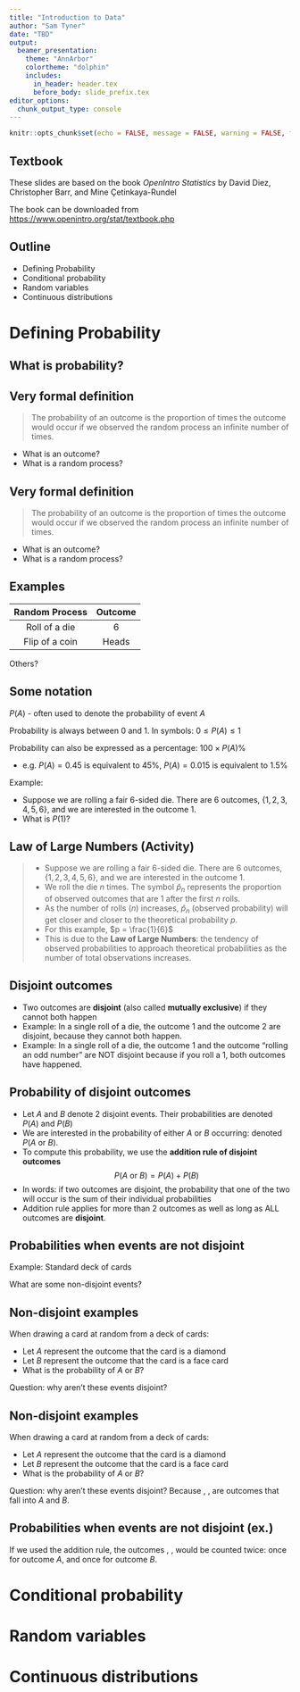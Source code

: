 ```yaml
---
title: "Introduction to Data"
author: "Sam Tyner"
date: "TBD"
output: 
  beamer_presentation:
    theme: "AnnArbor"
    colortheme: "dolphin"
    includes:
      in_header: header.tex
      before_body: slide_prefix.tex
editor_options: 
  chunk_output_type: console
---
```


```r
knitr::opts_chunk$set(echo = FALSE, message = FALSE, warning = FALSE, fig.align = 'center', fig.width = 6)
```

## Textbook

These slides are based on the book *OpenIntro Statistics* by David Diez, Christopher Barr, and Mine Çetinkaya-Rundel

The book can be downloaded from [https://www.openintro.org/stat/textbook.php](https://www.openintro.org/stat/textbook.php)


## Outline 

- Defining Probability
- Conditional probability
- Random variables
- Continuous distributions

# Defining Probability

## What is probability?

\begin{figure}
\centering
\includegraphics[width=.5\linewidth]{img/confused.png}
\caption{Confused Nick Young}
\end{figure}

## Very formal definition 

> The probability of an outcome is the proportion of times the outcome would occur if we observed the random process an infinite number of times.

- What is an outcome? 
- What is a random process? 

## Very formal definition 

> The probability of an outcome is the proportion of times the outcome would occur if we observed the random process an infinite number of times.

- What is an outcome? \textcolor{red}{Any event or outcome of interest}
- What is a random process?  \textcolor{red}{Anything that causes events at random that can theoretically happen an infinite number of times}

## Examples 

Random Process | Outcome 
:-------------:|:-------:
Roll of a die | 6
Flip of a coin | Heads 

Others? 

## Some notation

$P(A)$ - often used to denote the probability of event $A$

Probability is always between 0 and 1. In symbols: $0 \leq P(A) \leq 1$

Probability can also be expressed as a percentage: $100 \times P(A) \%$

- e.g. $P(A) = 0.45$ is equivalent to $45\%$, $P(A) = 0.015$ is equivalent to $1.5\%$

Example: 

- Suppose we are rolling a fair 6-sided die. There are 6 outcomes, $\{1,2,3,4,5,6\}$, and we are interested in the outcome $1$. 
- What is $P(1)$? 

## Law of Large Numbers (Activity)

>- Suppose we are rolling a fair 6-sided die. There are 6 outcomes, $\{1,2,3,4,5,6\}$, and we are interested in the outcome $1$. 
>- We roll the die $n$ times. The symbol $\hat{p}_n$ represents the proportion of observed outcomes that are $1$ after the first $n$ rolls.
>- As the number of rolls ($n$) increases, $\hat{p}_n$ (observed probability) will get closer and closer to the theoretical probability $p$.
>- For this example, $p = \frac{1}{6}$
>- This is due to the **Law of Large Numbers**: the tendency of observed probabilities to approach theoretical probabilities as the number of total observations increases. 

## Disjoint outcomes 

- Two outcomes are **disjoint** (also called **mutually exclusive**) if they cannot both happen 
- Example: In a single roll of a die, the outcome $1$ and the outcome $2$ are disjoint, because they cannot both happen. 
- Example: In a single roll of a die, the outcome $1$ and the outcome "rolling an odd number" are NOT disjoint because if you roll a $1$, both outcomes have happened. 

## Probability of disjoint outcomes 

- Let $A$ and $B$ denote 2 disjoint events. Their probabilities are denoted $P(A)$ and $P(B)$ 
- We are interested in the probability of either $A$ or $B$ occurring: denoted $P(A \text{ or } B)$. 
- To compute this probability, we use the **addition rule of disjoint outcomes**
$$P(A \text{ or } B) = P(A) + P(B)$$
- In words: if two outcomes are disjoint, the probability that one of the two will occur is the sum of their individual probabilities 
- Addition rule applies for more than 2 outcomes as well as long as ALL outcomes are **disjoint**.

## Probabilities when events are not disjoint
<!--latex below taken directly from os3 github page-->
Example: Standard deck of cards 

\begin{table}[h]
\centering
\begin{tabular}{lll lll lll lll l}
{2$\clubsuit$} & {3$\clubsuit$} & {4$\clubsuit$} & {5$\clubsuit$} & {6$\clubsuit$} & {7$\clubsuit$} & {8$\clubsuit$} & {9$\clubsuit$} & {10$\clubsuit$} & {J$\clubsuit$} & {Q$\clubsuit$} & {K$\clubsuit$} & {A$\clubsuit$}  \\
\color{red} {2$\diamondsuit$} & \color{red}{3$\diamondsuit$} & \color{red}{4$\diamondsuit$} & \color{red}{5$\diamondsuit$} & \color{red}{6$\diamondsuit$} & \color{red}{7$\diamondsuit$} & \color{red}{8$\diamondsuit$} & \color{red}{9$\diamondsuit$} & \color{red}{10$\diamondsuit$} & \color{red}{J$\diamondsuit$} & \color{red}{Q$\diamondsuit$} & \color{red}{K$\diamondsuit$} & \color{red}{A$\diamondsuit$} \\
\color{red}{2$\heartsuit$} & \color{red}{3$\heartsuit$} & \color{red}{4$\heartsuit$} & \color{red}{5$\heartsuit$} & \color{red}{6$\heartsuit$} & \color{red}{7$\heartsuit$} & \color{red}{8$\heartsuit$} & \color{red}{9$\heartsuit$} & \color{red}{10$\heartsuit$} & \color{red}{J$\heartsuit$} & \color{red}{Q$\heartsuit$} & \color{red}{K$\heartsuit$} & \color{red}{A$\heartsuit$} \\
{2$\spadesuit$} & {3$\spadesuit$} & {4$\spadesuit$} & {5$\spadesuit$} & {6$\spadesuit$} & {7$\spadesuit$} & {8$\spadesuit$} & {9$\spadesuit$} & {10$\spadesuit$} & {J$\spadesuit$} & {Q$\spadesuit$} & {K$\spadesuit$} & {A$\spadesuit$}
\end{tabular}
\caption{Representations of the 52 unique cards in a deck.}
\label{deckOfCards}
\end{table}

What are some non-disjoint events? 

## Non-disjoint examples 

When drawing a card at random from a deck of cards: 

- Let $A$ represent the outcome that the card is a diamond
- Let $B$ represent the outcome that the card is a face card
- What is the probability of $A$ or $B$? 

Question: why aren't these events disjoint? 

## Non-disjoint examples 

When drawing a card at random from a deck of cards: 

- Let $A$ represent the outcome that the card is a diamond
- Let $B$ represent the outcome that the card is a face card
- What is the probability of $A$ or $B$? 

Question: why aren't these events disjoint? Because \color{red}{J$\diamondsuit$}, \color{red}{Q$\diamondsuit$}, \color{red}{K$\diamondsuit$} are outcomes that fall into $A$ and $B$. 

## Probabilities when events are not disjoint (ex.)

If we used the addition rule, the outcomes \textcolor{red}{J$\diamondsuit$}, \textcolor{red}{Q$\diamondsuit$}, \textcolor{red}{K$\diamondsuit$} would be counted twice: once for outcome $A$, and once for outcome $B$.

\begin{align*}
P(A \text{ or } B) & = P( \textcolor{red}{\diamondsuit} \text{ or face card}) \\
  & = P(\textcolor{red}{\diamondsuit}) + P(\text{face card}) - P(\textcolor{red}{\diamondsuit} \text{ AND face card}) \\
  & = \frac{13}{52} + \frac{12}{52} - \frac{3}{52} \\ 
  & = \frac{22}{52} = \frac{11}{26} \approx 0.4231 \equiv 42.31\%
\end{align*}

# Conditional probability

# Random variables

# Continuous distributions